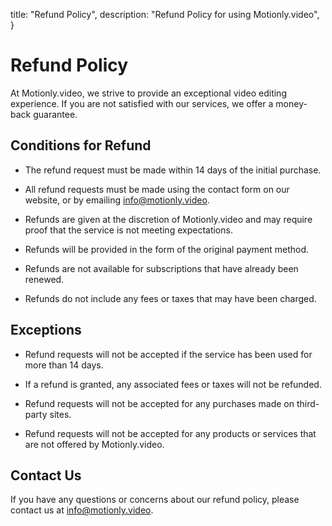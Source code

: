   title: "Refund Policy",
  description: "Refund Policy for using Motionly.video",
}

# Refund Policy

At Motionly.video, we strive to provide an exceptional video editing experience. If you are not satisfied with our services, we offer a money-back guarantee.

## Conditions for Refund

* The refund request must be made within 14 days of the initial purchase.

* All refund requests must be made using the contact form on our website, or by emailing info@motionly.video.

* Refunds are given at the discretion of Motionly.video and may require proof that the service is not meeting expectations.

* Refunds will be provided in the form of the original payment method.

* Refunds are not available for subscriptions that have already been renewed.

* Refunds do not include any fees or taxes that may have been charged.

## Exceptions

* Refund requests will not be accepted if the service has been used for more than 14 days.

* If a refund is granted, any associated fees or taxes will not be refunded.

* Refund requests will not be accepted for any purchases made on third-party sites.

* Refund requests will not be accepted for any products or services that are not offered by Motionly.video.

## Contact Us

If you have any questions or concerns about our refund policy, please contact us at info@motionly.video.